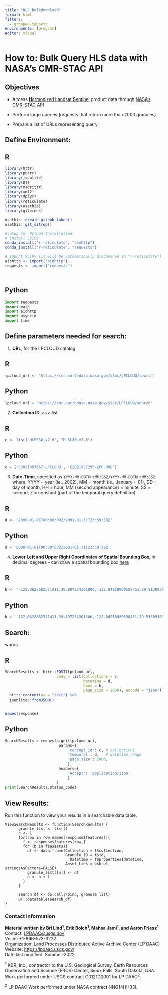 ```yaml
---
title: "HLS_bulkdownload"
format: html
filters:
  - grouped-tabsets
environments: [program]
editor: visual
---
```


# How to: Bulk Query HLS data with NASA's CMR-STAC API

## Objectives

-   Access [**H**armonized **L**andsat **S**entinel](https://lpdaac.usgs.gov/data/get-started-data/collection-overview/missions/harmonized-landsat-sentinel-2-hls-overview/) product data through [NASA's CMR-STAC API](https://cmr.earthdata.nasa.gov/search/site/docs/search/api.html)

-   Perform large queries (requests that return more than 2000 granules)

-   Prepare a list of URLs representing query

## Define Environment:

::: panel-tabset
## R

```r
library(httr)
library(purrr)
library(jsonlite)
library(DT)
library(magrittr)
library(xml2)
library(dplyr)
library(reticulate)
library(usethis)
library(gitcreds)

usethis::create_github_token()
usethis::git_sitrep()

#setup for Python Installation:
# install SciPy
conda_install("r-reticulate", "aiohttp")
conda_install("r-reticulate", "requests")

# import SciPy (it will be automatically discovered in "r-reticulate")
aiohttp <- import("aiohttp")
requests <- import("requests")




```

## Python

```python
import requests
import math
import aiohttp 
import asyncio
import time
```
:::

## Define parameters needed for search:

1.  **URL**, for the LPCLOUD catalog

::: panel-tabset
## R

```r
lpcloud_url <- "https://cmr.earthdata.nasa.gov/stac/LPCLOUD/search"
```

## Python

```python
lpcloud_url = 'https://cmr.earthdata.nasa.gov/stac/LPCLOUD/search'
```
:::

2.  **Collection ID**, as a list

::: panel-tabset
## R

```r
c <- list("HLSS30.v2.0", "HLSL30.v2.0")
```

## Python

```python
c = ['C2021957657-LPCLOUD', 'C2021957295-LPCLOUD']
```
:::

3.  **Date-Time**, specified as `YYYY-MM-DDTHH:MM:SSZ/YYYY-MM-DDTHH:MM:SSZ` where: YYYY = year (ie., 2002), MM = month (ie., January = 01), DD = day of month, HH = hour, MM (second appearance) = minute, SS = second, Z = constant (part of the temporal query definition)

::: panel-tabset
## R

```r
d <- '2000-01-01T00:00:00Z/2001-01-31T23:59:59Z'
```

## Python

```python
d = '2000-01-01T00:00:00Z/2001-01-31T23:59:59Z'
```
:::

4.  **Lower Left and Upper Right Coordinates of Spatial Bounding Box**, in decimal degrees - can draw a spatial bounding box [here](http://geojson.io/#map=2/20.0/0.0)

::: panel-tabset
## R

```r
b <- '-122.0622682571411,39.897234301806,-122.04918980598451,39.91309383703065'
```

## Python

```python
b = '-122.0622682571411,39.897234301806,-122.04918980598451,39.91309383703065'
```
:::

## Search:

words

::: panel-tabset
## R

```r
SearchResults <- httr::POST(lpcloud_url, 
                       body = list(collections = c,
                                   datetime = d,
                                   bbox = b,
                                   page_size = 2000), encode = "json") %>% 
  httr::content(as = "text") %>%  
  jsonlite::fromJSON()


names(response)
```

## Python

```python
SearchResults = requests.get(lpcloud_url, 
                        params={
                            'concept_id': c, # collections
                            'temporal': d,   # datetime_range
                            'page_size': 2000,
                            },
                        headers={
                            'Accept': 'application/json'
                            }
                       )
print(SearchResults.status_code)
```
:::

## View Results:

Run this function to view your results in a searchable data table.

    ViewSearchResults <- function(SearchResults) {
          granule_list <- list()
          n <- 1
          for(row in row.names(response$features)){
            f <- response$features[row,]
            for (b in f$assets){
              df <- data.frame(Collection = f$collection,
                               Granule_ID = f$id,
                                 Datetime = f$properties$datetime,
                               Asset_Link = b$href, stringsAsFactors=FALSE)
              granule_list[[n]] <- df
              n <- n + 1
            }
          }
          
          search_df <- do.call(rbind, granule_list)
          DT::datatable(search_df)
    }

### Contact Information

**Material written by Bri Lind^1^, Erik Bolch^1^, Mahsa Jami^1^, and Aaron Friesz^1^**\
Contact: [LPDAAC\@usgs.gov](mailto:LPDAAC@usgs.gov){.email}\
Voice: +1-866-573-3222\
Organization: Land Processes Distributed Active Archive Center (LP DAAC)\
Website: <https://lpdaac.usgs.gov/> \
Date last modified: Summer-2022

^1^ KBR, Inc., contractor to the U.S. Geological Survey, Earth Resources Observation and Science (EROS) Center, Sioux Falls, South Dakota, USA. Work performed under USGS contract G0121D0001 for LP DAAC^2^.

^2^ LP DAAC Work performed under NASA contract NNG14HH33I.
